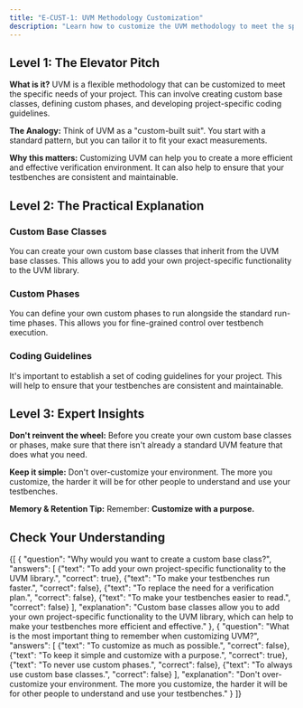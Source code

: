 ```yaml
---
title: "E-CUST-1: UVM Methodology Customization"
description: "Learn how to customize the UVM methodology to meet the specific needs of your project."
---
```



## Level 1: The Elevator Pitch

**What is it?** UVM is a flexible methodology that can be customized to meet the specific needs of your project. This can involve creating custom base classes, defining custom phases, and developing project-specific coding guidelines.

**The Analogy:** Think of UVM as a "custom-built suit". You start with a standard pattern, but you can tailor it to fit your exact measurements.

**Why this matters:** Customizing UVM can help you to create a more efficient and effective verification environment. It can also help to ensure that your testbenches are consistent and maintainable.

## Level 2: The Practical Explanation

### Custom Base Classes

You can create your own custom base classes that inherit from the UVM base classes. This allows you to add your own project-specific functionality to the UVM library.

### Custom Phases

You can define your own custom phases to run alongside the standard run-time phases. This allows you for fine-grained control over testbench execution.

### Coding Guidelines

It's important to establish a set of coding guidelines for your project. This will help to ensure that your testbenches are consistent and maintainable.

## Level 3: Expert Insights

**Don't reinvent the wheel:** Before you create your own custom base classes or phases, make sure that there isn't already a standard UVM feature that does what you need.

**Keep it simple:** Don't over-customize your environment. The more you customize, the harder it will be for other people to understand and use your testbenches.

**Memory & Retention Tip:** Remember: **Customize with a purpose.**

## Check Your Understanding

<Quiz>
  {[
    {
      "question": "Why would you want to create a custom base class?",
      "answers": [
        {"text": "To add your own project-specific functionality to the UVM library.", "correct": true},
        {"text": "To make your testbenches run faster.", "correct": false},
        {"text": "To replace the need for a verification plan.", "correct": false},
        {"text": "To make your testbenches easier to read.", "correct": false}
      ],
      "explanation": "Custom base classes allow you to add your own project-specific functionality to the UVM library, which can help to make your testbenches more efficient and effective."
    },
    {
      "question": "What is the most important thing to remember when customizing UVM?",
      "answers": [
        {"text": "To customize as much as possible.", "correct": false},
        {"text": "To keep it simple and customize with a purpose.", "correct": true},
        {"text": "To never use custom phases.", "correct": false},
        {"text": "To always use custom base classes.", "correct": false}
      ],
      "explanation": "Don't over-customize your environment. The more you customize, the harder it will be for other people to understand and use your testbenches."
    }
  ]}
</Quiz>
